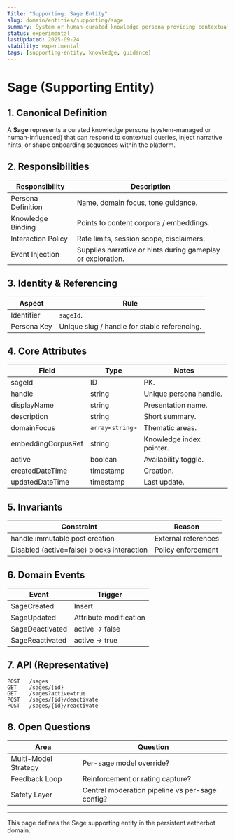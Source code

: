```yaml
---
Title: "Supporting: Sage Entity"
slug: domain/entities/supporting/sage
summary: System or human-curated knowledge persona providing contextual guidance & narrative infusions.
status: experimental
lastUpdated: 2025-09-24
stability: experimental
tags: [supporting-entity, knowledge, guidance]
---
```


# Sage (Supporting Entity)

## 1. Canonical Definition

A **Sage** represents a curated knowledge persona (system-managed or human-influenced) that can respond to contextual queries, inject narrative hints, or shape onboarding sequences within the platform.

## 2. Responsibilities

| Responsibility     | Description                                                 |
| ------------------ | ----------------------------------------------------------- |
| Persona Definition | Name, domain focus, tone guidance.                          |
| Knowledge Binding  | Points to content corpora / embeddings.                     |
| Interaction Policy | Rate limits, session scope, disclaimers.                    |
| Event Injection    | Supplies narrative or hints during gameplay or exploration. |

## 3. Identity & Referencing

| Aspect      | Rule                                         |
| ----------- | -------------------------------------------- |
| Identifier  | `sageId`.                                    |
| Persona Key | Unique slug / handle for stable referencing. |

## 4. Core Attributes

| Field              | Type            | Notes                    |
| ------------------ | --------------- | ------------------------ |
| sageId             | ID              | PK.                      |
| handle             | string          | Unique persona handle.   |
| displayName        | string          | Presentation name.       |
| description        | string          | Short summary.           |
| domainFocus        | `array<string>` | Thematic areas.          |
| embeddingCorpusRef | string          | Knowledge index pointer. |
| active             | boolean         | Availability toggle.     |
| createdDateTime    | timestamp       | Creation.                |
| updatedDateTime    | timestamp       | Last update.             |

## 5. Invariants

| Constraint                                 | Reason              |
| ------------------------------------------ | ------------------- |
| handle immutable post creation             | External references |
| Disabled (active=false) blocks interaction | Policy enforcement  |

## 6. Domain Events

| Event           | Trigger                |
| --------------- | ---------------------- |
| SageCreated     | Insert                 |
| SageUpdated     | Attribute modification |
| SageDeactivated | active -> false        |
| SageReactivated | active -> true         |

## 7. API (Representative)

```
POST   /sages
GET    /sages/{id}
GET    /sages?active=true
POST   /sages/{id}/deactivate
POST   /sages/{id}/reactivate
```

## 8. Open Questions

| Area                 | Question                                        |
| -------------------- | ----------------------------------------------- |
| Multi-Model Strategy | Per-sage model override?                        |
| Feedback Loop        | Reinforcement or rating capture?                |
| Safety Layer         | Central moderation pipeline vs per-sage config? |

---

This page defines the Sage supporting entity in the persistent aetherbot domain.
